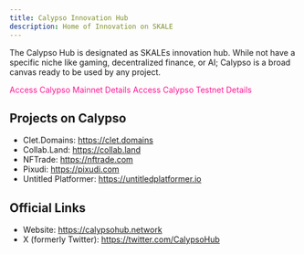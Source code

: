 ```yaml
---
title: Calypso Innovation Hub
description: Home of Innovation on SKALE
---
```



The Calypso Hub is designated as SKALEs innovation hub. While not have a specific niche
like gaming, decentralized finance, or AI; Calypso is a broad canvas ready to be used by
any project.

<CardGrid>
	<a style="text-decoration: none; color: deeppink;" href="https://portal.skale.space/chains/calypso">
		<Card title="Mainnet" icon="external">
			Access Calypso Mainnet Details
		</Card>
	</a>
	<a style="text-decoration: none; color: deeppink;" href="https://testnet.portal.skale.space/chains/calypso">
		<Card title="Testnet" icon="external">
			Access Calypso Testnet Details	
		</Card>
	</a>
</CardGrid>

## Projects on Calypso

- Clet.Domains: https://clet.domains
- Collab.Land: https://collab.land
- NFTrade: https://nftrade.com
- Pixudi: https://pixudi.com
- Untitled Platformer: https://untitledplatformer.io

## Official Links

- Website: https://calypsohub.network
- X (formerly Twitter): https://twitter.com/CalypsoHub